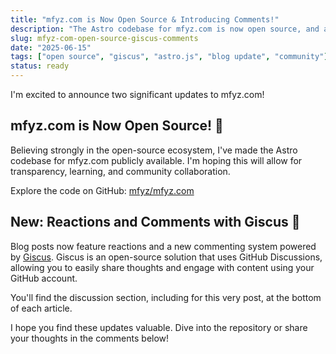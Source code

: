 ```yaml
---
title: "mfyz.com is Now Open Source & Introducing Comments!"
description: "The Astro codebase for mfyz.com is now open source, and a new Giscus-powered reaction and commenting system has been introduced for blog posts."
slug: mfyz-com-open-source-giscus-comments
date: "2025-06-15"
tags: ["open source", "giscus", "astro.js", "blog update", "community"]
status: ready
---
```


I'm excited to announce two significant updates to mfyz.com!

## mfyz.com is Now Open Source! 🚀

Believing strongly in the open-source ecosystem, I've made the Astro codebase for mfyz.com publicly available. I'm hoping this will allow for transparency, learning, and community collaboration.

Explore the code on GitHub: [mfyz/mfyz.com](https://github.com/mfyz/mfyz.com)

## New: Reactions and Comments with Giscus 💬

Blog posts now feature reactions and a new commenting system powered by [Giscus](https://giscus.app/). Giscus is an open-source solution that uses GitHub Discussions, allowing you to easily share thoughts and engage with content using your GitHub account.

You'll find the discussion section, including for this very post, at the bottom of each article.

I hope you find these updates valuable. Dive into the repository or share your thoughts in the comments below!
